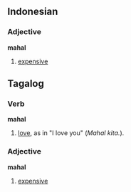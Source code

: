 ==Indonesian==
===Adjective===
'''mahal''' <!-- Does Indonesian have a comparative or a superlative? -->

# [[expensive]]

==Tagalog==
===Verb===
'''mahal'''

# [[love]], as in "I love you" (''Mahal kita.'').

===Adjective===
'''mahal'''

# [[expensive]]